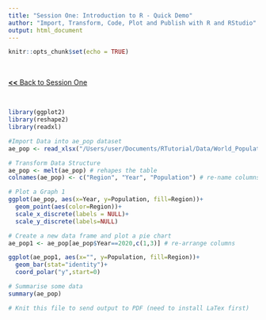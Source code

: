 ```yaml
---
title: "Session One: Introduction to R - Quick Demo"
author: "Import, Transform, Code, Plot and Publish with R and RStudio"
output: html_document
---
```


```r
knitr::opts_chunk$set(echo = TRUE)
```

<br>

[__<<__ Back to Session One](RTutorial_01_Introduction-to-R.html)

<br>

```r
library(ggplot2)
library(reshape2)
library(readxl)

#Import Data into ae_pop dataset
ae_pop <- read_xlsx("/Users/user/Documents/RTutorial/Data/World_Population.xlsx", sheet = "Asia-Europe")

# Transform Data Structure
ae_pop <- melt(ae_pop) # rehapes the table
colnames(ae_pop) <- c("Region", "Year", "Population") # re-name columns

# Plot a Graph 1
ggplot(ae_pop, aes(x=Year, y=Population, fill=Region))+
  geom_point(aes(color=Region))+
  scale_x_discrete(labels = NULL)+
  scale_y_discrete(labels=NULL)

# Create a new data frame and plot a pie chart
ae_pop1 <- ae_pop[ae_pop$Year==2020,c(1,3)] # re-arrange columns

ggplot(ae_pop1, aes(x="", y=Population, fill=Region))+
  geom_bar(stat="identity")+
  coord_polar("y",start=0)

# Summarise some data
summary(ae_pop)

# Knit this file to send output to PDF (need to install LaTex first)

```
